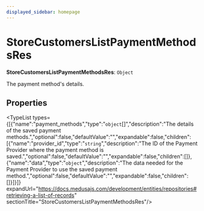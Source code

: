 ```yaml
---
displayed_sidebar: homepage
---
```



# StoreCustomersListPaymentMethodsRes

 **StoreCustomersListPaymentMethodsRes**: `Object`

The payment method's details.

## Properties

<TypeList types={[{"name":"payment_methods","type":"`object`[]","description":"The details of the saved payment methods.","optional":false,"defaultValue":"","expandable":false,"children":[{"name":"provider_id","type":"`string`","description":"The ID of the Payment Provider where the payment method is saved.","optional":false,"defaultValue":"","expandable":false,"children":[]},{"name":"data","type":"`object`","description":"The data needed for the Payment Provider to use the saved payment method.","optional":false,"defaultValue":"","expandable":false,"children":[]}]}]} expandUrl="https://docs.medusajs.com/development/entities/repositories#retrieving-a-list-of-records" sectionTitle="StoreCustomersListPaymentMethodsRes"/>

